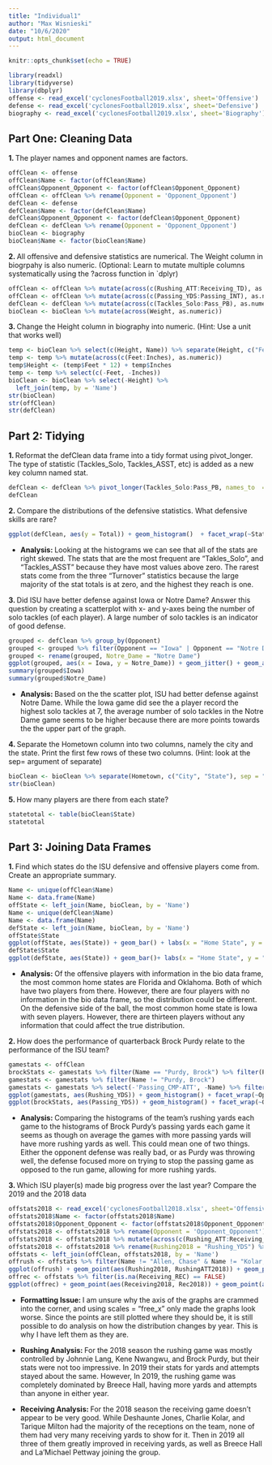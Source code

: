 ```yaml
---
title: "Individual1"
author: "Max Wisnieski"
date: "10/6/2020"
output: html_document
---
```


```r
knitr::opts_chunk$set(echo = TRUE)
```

```r
library(readxl)
library(tidyverse)
library(dbplyr)
offense <- read_excel('cyclonesFootball2019.xlsx', sheet='Offensive')
defense <- read_excel('cyclonesFootball2019.xlsx', sheet='Defensive')
biography <- read_excel('cyclonesFootball2019.xlsx', sheet='Biography')
```

## Part One: Cleaning Data

**1. **The player names and opponent names are factors.

```r
offClean <- offense
offClean$Name <- factor(offClean$Name)
offClean$Opponent_Opponent <- factor(offClean$Opponent_Opponent)
offClean <- offClean %>% rename(Opponent = 'Opponent_Opponent')
defClean <- defense
defClean$Name <- factor(defClean$Name)
defClean$Opponent_Opponent <- factor(defClean$Opponent_Opponent)
defClean <- defClean %>% rename(Opponent = 'Opponent_Opponent')
bioClean <- biography
bioClean$Name <- factor(bioClean$Name)
```

**2. **All offensive and defensive statistics are numerical. The Weight column in biogrpahy is also numeric. (Optional: Learn to mutate multiple columns systematically using the ?across function in `dplyr)

```r
offClean <- offClean %>% mutate(across(c(Rushing_ATT:Receiving_TD), as.numeric))
offClean <- offClean %>% mutate(across(c(Passing_YDS:Passing_INT), as.numeric))
defClean <- defClean %>% mutate(across(c(Tackles_Solo:Pass_PB), as.numeric))
bioClean <- bioClean %>% mutate(across(Weight, as.numeric))
```

**3. **Change the Height column in biography into numeric. (Hint: Use a unit that works well)

```r
temp <- bioClean %>% select(c(Height, Name)) %>% separate(Height, c("Feet", "Inches"), sep = "-")
temp <- temp %>% mutate(across(c(Feet:Inches), as.numeric))
temp$Height <- (temp$Feet * 12) + temp$Inches
temp <- temp %>% select(c(-Feet, -Inches))
bioClean <- bioClean %>% select(-Height) %>%
  left_join(temp, by = 'Name')
str(bioClean)
str(offClean)
str(defClean)
```

## Part 2: Tidying

**1. **Reformat the defClean data frame into a tidy format using pivot_longer. The type of statistic (Tackles_Solo, Tackles_ASST, etc) is added as a new key column named stat.

```r
defClean <- defClean %>% pivot_longer(Tackles_Solo:Pass_PB, names_to  = "Stat", values_to = "Total")
defClean
```

**2. **Compare the distributions of the defensive statistics. What defensive skills are rare?

```r
ggplot(defClean, aes(y = Total)) + geom_histogram()  + facet_wrap(~Stat) + coord_flip() + labs(x = "Count", y = "Stat Totals", title = "Distribution of Stat Totals by Stat Type")
```

- **Analysis: **Looking at the histograms we can see that all of the stats are right skewed. The stats that are the most frequent are "Takles_Solo", and "Tackles_ASST" because they have most values above zero. The rarest stats come from the three "Turnover" statistics because the large majority of the stat totals is at zero, and the highest they reach is one.

**3. **Did ISU have better defense against Iowa or Notre Dame? Answer this question by creating a scatterplot with x- and y-axes being the number of solo tackles (of each player). A large number of solo tackles is an indicator of good defense.

```r
grouped <- defClean %>% group_by(Opponent)
grouped <- grouped %>% filter(Opponent == "Iowa" | Opponent == "Notre Dame") %>% pivot_wider(names_from = 'Opponent', values_from = 'Total') %>% filter(Stat == "Tackles_Solo")
grouped <- rename(grouped, Notre_Dame = "Notre Dame")
ggplot(grouped, aes(x = Iowa, y = Notre_Dame)) + geom_jitter() + geom_abline(intercept = 0, slope = 1) + labs(xlab = "Iowa", ylab = "Notre Dame", title = "Players Solo Tackles Recorded by Game")
summary(grouped$Iowa)
summary(grouped$Notre_Dame)
```

- **Analysis: **Based on the the scatter plot, ISU had better defense against Notre Dame. While the Iowa game did see the a player record the highest solo tackles at 7, the average number of solo tackles in the Notre Dame game seems to be higher because there are more points towards the the upper part of the graph.

**4. **Separate the Hometown column into two columns, namely the city and the state. Print the first few rows of these two columns. (Hint: look at the sep= argument of separate)

```r
bioClean <- bioClean %>% separate(Hometown, c("City", "State"), sep = ", ")
str(bioClean)
```

**5. **How many players are there from each state?

```r
statetotal <- table(bioClean$State)
statetotal
```

## Part 3: Joining Data Frames

**1. **Find which states do the ISU defensive and offensive players come from. Create an appropriate summary.

```r
Name <- unique(offClean$Name)
Name <- data.frame(Name)
offState <- left_join(Name, bioClean, by = 'Name')
Name <- unique(defClean$Name)
Name <- data.frame(Name)
defState <- left_join(Name, bioClean, by = 'Name')
offState$State
ggplot(offState, aes(State)) + geom_bar() + labs(x = "Home State", y = "Total Players", title = " Total Offensive Players From Each State")
defState$State
ggplot(defState, aes(State)) + geom_bar()+ labs(x = "Home State", y = "Total Players", title = " Total Defensive Players From Each State")
```

- **Analysis: **Of the offensive players with information in the bio data frame, the most common home states are Florida and Oklahoma. Both of which have two players from there. However, there are four players with no information in the bio data frame, so the distribution could be different. On the defensive side of the ball, the most common home state is Iowa with seven players. However, there are thirteen players without any information that could affect the true distribution.

**2. **How does the performance of quarterback Brock Purdy relate to the performance of the ISU team?

```r
gamestats <- offClean
brockStats <- gamestats %>% filter(Name == "Purdy, Brock") %>% filter(Passing_YDS != 0)
gamestats <- gamestats %>% filter(Name != "Purdy, Brock")
gamestats <- gamestats %>% select(-'Passing_CMP-ATT', -Name) %>% filter(Rushing_YDS != 0)
ggplot(gamestats, aes(Rushing_YDS)) + geom_histogram() + facet_wrap(~Opponent) + labs(x = "Rushing Yards", title = "Team Rushing Yards Per Game")
ggplot(brockStats, aes(Passing_YDS)) + geom_histogram() + facet_wrap(~Opponent) + labs(x = "Passing Yards", title = "Brock Purdy Passing Yards Per Game")
```

- **Analysis: **Comparing the histograms of the team's rushing yards each game to the histograms of Brock Purdy's passing yards each game it seems as though on average the games with more passing yards will have more rushing yards as well. This could mean one of two things. Either the opponent defense was really bad, or as Purdy was throwing well, the defense focused more on trying to stop the passing game as opposed to the run game, allowing for more rushing yards.

**3. **Which ISU player(s) made big progress over the last year? Compare the 2019 and the 2018 data

```r
offstats2018 <- read_excel('cyclonesFootball2018.xlsx', sheet='Offensive')
offstats2018$Name <- factor(offstats2018$Name)
offstats2018$Opponent_Opponent <- factor(offstats2018$Opponent_Opponent)
offstats2018 <- offstats2018 %>% rename(Opponent = 'Opponent_Opponent')
offstats2018 <- offstats2018 %>% mutate(across(c(Rushing_ATT:Receiving_TD), as.numeric))%>% mutate(across(c(Passing_YDS:Passing_INT), as.numeric))
offstats2018 <- offstats2018 %>% rename(Rushing2018 = "Rushing_YDS") %>% rename(Receiving2018 = "Receiving_YDS") %>% rename(RushingATT2018 = "Rushing_ATT") %>% rename(Rec2018 = "Receiving_REC")
offstats <- left_join(offClean, offstats2018, by = 'Name')
offrush <- offstats %>% filter(Name != "Allen, Chase" & Name != "Kolar, Charlie" & Name != "Shaw Jr., Sean" & Name != "Scates, Joe" & Name != "Wilson, Darren" & Name != "Pettway, La'Michael")
ggplot(offrush) + geom_point(aes(Rushing2018, RushingATT2018)) + geom_point(aes(Rushing_YDS, Rushing_ATT), color = "red") + facet_wrap(~Name) + labs(x = "Rushing Yards", y = "Rushing Attempts", title = "Rushing Yards and Attempts by Player in 2018(black) and 2019(red)")
offrec <- offstats %>% filter(is.na(Receiving_REC) == FALSE)
ggplot(offrec) + geom_point(aes(Receiving2018, Rec2018)) + geom_point(aes(Receiving_YDS, Receiving_REC), color = "red") + facet_wrap(~Name) + labs(x = "Receiving Yards", y = "Receptions", title = "Receiving Yards and Receptions by Player in 2018(black) and 2019(red)")
```

- **Formatting Issue: **I am unsure why the axis of the graphs are crammed into the corner, and using scales = "free_x" only made the graphs look worse. Since the points are still plotted where they should be, it is still possible to do analysis on how the distribution changes by year. This is why I have left them as they are.

- **Rushing Analysis: **For the 2018 season the rushing game was mostly controlled by Johnnie Lang, Kene Nwangwu, and Brock Purdy, but their stats were not too impressive. In 2019 their stats for yards and attempts stayed about the same. However, In 2019, the rushing game was completely dominated by Breece Hall, having more yards and attempts than anyone in either year.

- **Receiving Analysis: **For the 2018 season the receiving game doesn't appear to be very good. While Deshaunte Jones, Charlie Kolar, and Tarique Milton had the majority of the receptions on the team, none of them had very many receiving yards to show for it. Then in 2019 all three of them greatly improved in receiving yards, as well as Breece Hall and La'Michael Pettway joining the group.